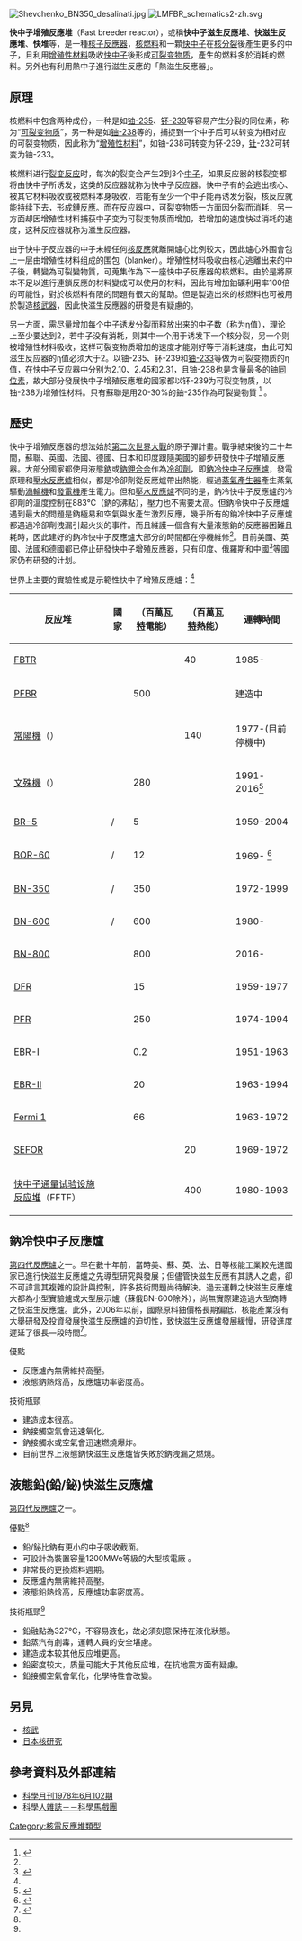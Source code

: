 {{prose|time=2018-10-12T20:21:37+00:00}}
[[File:Shevchenko_BN350_desalinati.jpg|thumb]]
[[File:LMFBR_schematics2-zh.svg|thumb]]

'''快中子增殖反應堆'''（Fast breeder reactor），或稱'''快中子滋生反應堆'''、'''快滋生反應堆'''、'''快堆'''等，是一種[[核反应堆|核子反應器]]，[[核燃料|核燃料]]和一顆[[快中子|快中子]]在[[核分裂|核分裂]]後產生更多的中子，且利用[[增殖性材料|增殖性材料]]吸收[[快中子|快中子]]後形成[[可裂变物质|可裂变物质]]，產生的燃料多於消耗的燃料。另外也有利用熱中子進行滋生反應的「熱滋生反應器」。

== 原理 ==
核燃料中包含两种成份，一种是如[[铀-235|铀-235]]、[[钚-239|钚-239]]等容易产生分裂的同位素，称为“[[可裂变物质|可裂变物质]]”，另一种是如[[铀-238|铀-238]]等的，捕捉到一个中子后可以转变为相对应的可裂变物质，因此称为“[[增殖性材料|增殖性材料]]”，如铀-238可转变为钚-239，[[钍|钍]]-232可转变为铀-233。

核燃料进行[[裂变反应|裂变反应]]时，每次的裂变会产生2到3个[[中子|中子]]，如果反应器的核裂变都将由快中子所诱发，这类的反应器就称为快中子反应器。快中子有的会逃出核心、被其它材料吸收或被燃料本身吸收，若能有至少一个中子能再诱发分裂，核反应就能持续下去，形成[[鏈反應|鏈反應]]。而在反应器中，可裂变物质一方面因分裂而消耗，另一方面却因增殖性材料捕获中子变为可裂变物质而增加，若增加的速度快过消耗的速度，这种反应器就称为滋生反应器。

由于快中子反应器的中子未經任何[[核反應|核反應]]就離開爐心比例较大，因此爐心外围會包上一层由增殖性材料组成的围包（blanker）。增殖性材料吸收由核心逃離出来的中子後，轉變為可裂變物質，可蒐集作為下一座快中子反應器的核燃料。由於是將原本不足以進行連鎖反應的材料變成可以使用的材料，因此有增加鈾礦利用率100倍的可能性，對於核燃料有限的問題有很大的幫助。但是製造出來的核燃料也可被用於製造[[核武器|核武器]]，因此快滋生反應器的研發是有疑慮的。

另一方面，需尽量增加每个中子诱发分裂而释放出来的中子数（称为η值），理论上至少要达到2，若中子没有消耗，则其中一个用于诱发下一个核分裂，另一个则被增殖性材料吸收，这样可裂变物质增加的速度才能刚好等于消耗速度，由此可知滋生反应器的η值必须大于2。以铀-235、钚-239和[[铀-233|铀-233]]等做为可裂变物质的η值，在快中子反应器中分别为2.10、2.45和2.31，且铀-238也是含量最多的铀[[同位素|同位素]]，故大部分發展快中子增殖反應堆的國家都以钚-239为可裂变物质，以铀-238为增殖性材料。只有蘇聯是用20-30%的鈾-235作為可裂變物質
<ref name=fbr>{{cite web|url= http://fissilematerials.org/library/rr08.pdf|title= Fast Breeder Reactor Programs:History and Status|accessdate= 2018-04-24|archive-date= 2020-04-07|archive-url= https://web.archive.org/web/20200407191232/http://fissilematerials.org/library/rr08.pdf|dead-url= no}}</ref>
。

==歷史==
快中子增殖反應器的想法始於[[第二次世界大戰|第二次世界大戰]]的原子彈計畫。戰爭結束後的二十年間，蘇聯、英國、法國、德國、日本和印度跟隨美國的腳步研發快中子增殖反應器。大部分國家都使用液態[[鈉|鈉]]或[[鈉鉀合金|鈉鉀合金]]作為[[冷卻劑|冷卻劑]]，即[[鈉冷快中子反應爐|鈉冷快中子反應爐]]，發電原理和[[壓水反應爐|壓水反應爐]]相似，都是冷卻劑從反應爐帶出熱能，經過[[蒸汽發生器|蒸氣產生器]]產生蒸氣驅動[[渦輪機|渦輪機]]和[[發電機|發電機]]產生電力。但和[[壓水反應爐|壓水反應爐]]不同的是，鈉冷快中子反應爐的冷卻劑的溫度控制在883℃（鈉的沸點），壓力也不需要太高。但鈉冷快中子反應爐遇到最大的問題是鈉極易和空氣與水產生激烈反應，幾乎所有的鈉冷快中子反應爐都遇過冷卻劑洩漏引起火災的事件。而且維護一個含有大量液態鈉的反應器困難且耗時，因此建好的鈉冷快中子反應爐大部分的時間都在停機維修<ref name=fbr />。目前美國、英國、法國和德國都已停止研發快中子增殖反應器，只有印度、俄羅斯和中國<ref>{{cite news|author1=王一鸣|last1=email@gmail.com|first1=name,|title=充电宝弱爆了 中科院将推世界首台迷你“核电宝”|url=http://www.guancha.cn/economy/2016_10_06_376258.shtml|accessdate=2017-04-21|work=www.guancha.cn|agency=央视新闻|issue=2016-10-06 09:13:10|publisher=观察者网综合|date=2016-10-06|language=zh-hans|archive-date=2020-09-19|archive-url=https://web.archive.org/web/20200919221049/https://www.guancha.cn/economy/2016_10_06_376258.shtml|dead-url=no}}</ref>等國家仍有研發的计划。

世界上主要的實驗性或是示範性快中子增殖反應爐：<ref name=fbr />
{| class="wikitable"
|-
! 反应堆 !! 國家 !! （百萬[[瓦特|瓦特]]電能）!! （百萬[[瓦特|瓦特]]熱能）!!運轉時間
|-
| [[FBTR|FBTR]] || {{IND}} || || 40 || 1985-
|-
| [[PFBR|PFBR]] ||  {{IND}} || 500 ||  || 建造中
|-
| [[常陽_(核能設施)|常陽機]]（{{lang|ja|常陽}}） || {{JPN}} || || 140 || 1977-(目前停機中)
|-
| [[文殊_(核能設施)|文殊機]]（{{lang|ja|もんじゅ}}）|| {{JPN}} || 280 || || 1991-2016<ref>{{cite web|url=https://www.jaea.go.jp/04/turuga/monju_site/|title=高速増殖原型炉もんじゅ - 日本原子力研究開発機構|accessdate=2018-04-25|archive-date=2020-11-27|archive-url=https://web.archive.org/web/20201127122157/https://www.jaea.go.jp/04/turuga/monju_site/|dead-url=no}}</ref>
|-
| [[BR-5|BR-5]] || {{USSR}} / {{RUS}} || 5 || || 1959-2004
|-
| [[BOR-60|BOR-60]] ||{{USSR}} / {{RUS}} || 12  ||  || 1969- <ref>{{cite web|url=https://www.researchgate.net/publication/273836843_Prolongation_of_the_BOR-60_reactor_operation|title=Prolongation of the BOR-60 reactor operation|accessdate=2018-04-25|archive-date=2019-05-20|archive-url=https://web.archive.org/web/20190520212608/https://www.researchgate.net/publication/273836843_Prolongation_of_the_BOR-60_reactor_operation|dead-url=no}}</ref>
|-
| [[BN-350|BN-350]] ||{{USSR}} / {{KAZ}} || 350 ||  || 1972-1999
|-
| [[BN-600|BN-600]] ||{{USSR}} / {{RUS}} || 600 ||  || 1980- 
|-
| [[BN-800|BN-800]] || {{RUS}} || 800 ||  || 2016- 
|-
| [[DFR|DFR]] || {{UK}} || 15 ||  || 1959-1977
|-
| [[PFR|PFR]] || {{UK}} || 250 ||  || 1974-1994
|-
| [[EBR-I|EBR-I]] || {{USA}} || 0.2 ||  || 1951-1963
|-
| [[EBR-II|EBR-II]] || {{USA}} || 20 ||  || 1963-1994
|-
| [[Fermi_1|Fermi 1]] || {{USA}} || 66 ||  || 1963-1972
|-
| [[SEFOR|SEFOR]] || {{USA}} ||  ||20  || 1969-1972
|-
| [[快中子通量试验设施反应堆|快中子通量试验设施反应堆]]（FFTF） || {{USA}} ||  ||400  || 1980-1993

|}

==鈉冷快中子反應爐==
[[第四代反應爐|第四代反應爐]]之一。早在數十年前，當時美、蘇、英、法、日等核能工業較先進國家已進行快滋生反應爐之先導型研究與發展；但儘管快滋生反應有其誘人之處，卻不可諱言其複雜的設計與控制，許多技術問題尚待解決。過去運轉之快滋生反應爐大都為小型實驗爐或大型展示爐（蘇俄BN-600除外），尚無實際建造過大型商轉之快滋生反應爐。此外，2006年以前，國際原料鈾價格長期偏低，核能產業沒有大舉研發及投資發展快滋生反應爐的迫切性，致快滋生反應爐發展緩慢，研發進度遲延了很長一段時間<ref name=taipower>{{cite web|url=http://archived.chns.org/s.php@page=12&id=34&id2=1211.html|title=台電核能月刊|accessdate=2018-04-25|archive-date=2020-09-16|archive-url=https://web.archive.org/web/20200916032441/http://archived.chns.org/s.php%40page%3D12%26id%3D34%26id2%3D1211.html|dead-url=no}}</ref>。


優點
*反應爐內無需維持高壓。
*液態鈉熱焓高，反應爐功率密度高。

技術瓶頸
*建造成本很高。
*鈉接觸空氣會迅速氧化。
*鈉接觸水或空氣會迅速燃燒爆炸。
*目前世界上液態鈉快滋生反應爐皆失敗於鈉洩漏之燃燒。

==液態鉛(鉛/鉍)快滋生反應爐==
[[第四代反應爐|第四代反應爐]]之一。

優點<ref name=taipower/>
*鉛/鉍比鈉有更小的中子吸收截面。
*可設計為裝置容量1200MWe等級的大型核電廠 。
*非常長的更換燃料週期。
*反應爐內無需維持高壓。
*液態鉛熱焓高，反應爐功率密度高。

技術瓶頸<ref name=taipower/>
*鉛融點為327℃，不容易液化，故必須刻意保持在液化狀態。
*鉛蒸汽有劇毒，運轉人員的安全堪慮。
*建造成本较其他反应堆更高。
*鉛密度较大，质量可能大于其他反应堆，在抗地震方面有疑慮。
*鉛接觸空氣會氧化，化學特性會改變。

== 另見 ==
{{Portal box|核技术|能源}}

* [[核武|核武]]
* [[日本核研究|日本核研究]]

== 參考資料及外部連結 ==
{{reflist}}
* [http://203.68.20.65/science/content/1978/00060102/0007.htm 科學月刊1978年6月102期] {{Wayback|url=http://203.68.20.65/science/content/1978/00060102/0007.htm |date=20030529164212 }}
* [http://sa.ylib.com/circus/circusshow.asp?FDocNo=932&CL=8 科學人雜誌－－科學馬戲團] {{Wayback|url=http://sa.ylib.com/circus/circusshow.asp?FDocNo=932&CL=8 |date=20111124010910 }}
{{核技术}}
{{authority control}}
[[Category:核電反應堆類型|Category:核電反應堆類型]]